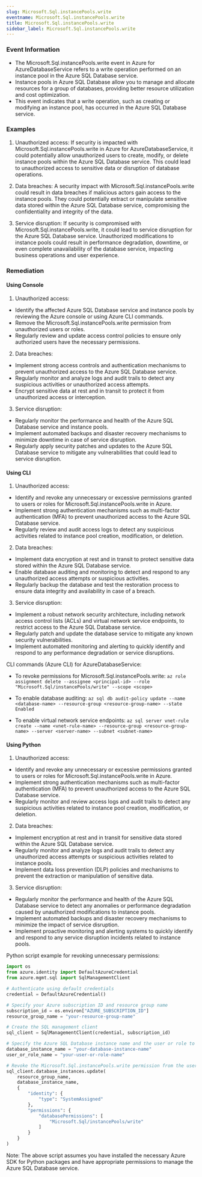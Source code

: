 ```yaml
--- 
slug: Microsoft.Sql.instancePools.write
eventname: Microsoft.Sql.instancePools.write
title: Microsoft.Sql.instancePools.write
sidebar_label: Microsoft.Sql.instancePools.write
---
```

                       
### Event Information

- The Microsoft.Sql.instancePools.write event in Azure for AzureDatabaseService refers to a write operation performed on an instance pool in the Azure SQL Database service.
- Instance pools in Azure SQL Database allow you to manage and allocate resources for a group of databases, providing better resource utilization and cost optimization.
- This event indicates that a write operation, such as creating or modifying an instance pool, has occurred in the Azure SQL Database service.


### Examples

1. Unauthorized access: If security is impacted with Microsoft.Sql.instancePools.write in Azure for AzureDatabaseService, it could potentially allow unauthorized users to create, modify, or delete instance pools within the Azure SQL Database service. This could lead to unauthorized access to sensitive data or disruption of database operations.

2. Data breaches: A security impact with Microsoft.Sql.instancePools.write could result in data breaches if malicious actors gain access to the instance pools. They could potentially extract or manipulate sensitive data stored within the Azure SQL Database service, compromising the confidentiality and integrity of the data.

3. Service disruption: If security is compromised with Microsoft.Sql.instancePools.write, it could lead to service disruption for the Azure SQL Database service. Unauthorized modifications to instance pools could result in performance degradation, downtime, or even complete unavailability of the database service, impacting business operations and user experience.

### Remediation

#### Using Console

1. Unauthorized access:
- Identify the affected Azure SQL Database service and instance pools by reviewing the Azure console or using Azure CLI commands.
- Remove the Microsoft.Sql.instancePools.write permission from unauthorized users or roles.
- Regularly review and update access control policies to ensure only authorized users have the necessary permissions.

2. Data breaches:
- Implement strong access controls and authentication mechanisms to prevent unauthorized access to the Azure SQL Database service.
- Regularly monitor and analyze logs and audit trails to detect any suspicious activities or unauthorized access attempts.
- Encrypt sensitive data at rest and in transit to protect it from unauthorized access or interception.

3. Service disruption:
- Regularly monitor the performance and health of the Azure SQL Database service and instance pools.
- Implement automated backups and disaster recovery mechanisms to minimize downtime in case of service disruption.
- Regularly apply security patches and updates to the Azure SQL Database service to mitigate any vulnerabilities that could lead to service disruption.

#### Using CLI

1. Unauthorized access:
- Identify and revoke any unnecessary or excessive permissions granted to users or roles for Microsoft.Sql.instancePools.write in Azure.
- Implement strong authentication mechanisms such as multi-factor authentication (MFA) to prevent unauthorized access to the Azure SQL Database service.
- Regularly review and audit access logs to detect any suspicious activities related to instance pool creation, modification, or deletion.

2. Data breaches:
- Implement data encryption at rest and in transit to protect sensitive data stored within the Azure SQL Database service.
- Enable database auditing and monitoring to detect and respond to any unauthorized access attempts or suspicious activities.
- Regularly backup the database and test the restoration process to ensure data integrity and availability in case of a breach.

3. Service disruption:
- Implement a robust network security architecture, including network access control lists (ACLs) and virtual network service endpoints, to restrict access to the Azure SQL Database service.
- Regularly patch and update the database service to mitigate any known security vulnerabilities.
- Implement automated monitoring and alerting to quickly identify and respond to any performance degradation or service disruptions. 

CLI commands (Azure CLI) for AzureDatabaseService:
- To revoke permissions for Microsoft.Sql.instancePools.write:
  `az role assignment delete --assignee <principal-id> --role "Microsoft.Sql/instancePools/write" --scope <scope>`

- To enable database auditing:
  `az sql db audit-policy update --name <database-name> --resource-group <resource-group-name> --state Enabled`

- To enable virtual network service endpoints:
  `az sql server vnet-rule create --name <vnet-rule-name> --resource-group <resource-group-name> --server <server-name> --subnet <subnet-name>`

#### Using Python

1. Unauthorized access:
- Identify and revoke any unnecessary or excessive permissions granted to users or roles for Microsoft.Sql.instancePools.write in Azure.
- Implement strong authentication mechanisms such as multi-factor authentication (MFA) to prevent unauthorized access to the Azure SQL Database service.
- Regularly monitor and review access logs and audit trails to detect any suspicious activities related to instance pool creation, modification, or deletion.

2. Data breaches:
- Implement encryption at rest and in transit for sensitive data stored within the Azure SQL Database service.
- Regularly monitor and analyze logs and audit trails to detect any unauthorized access attempts or suspicious activities related to instance pools.
- Implement data loss prevention (DLP) policies and mechanisms to prevent the extraction or manipulation of sensitive data.

3. Service disruption:
- Regularly monitor the performance and health of the Azure SQL Database service to detect any anomalies or performance degradation caused by unauthorized modifications to instance pools.
- Implement automated backups and disaster recovery mechanisms to minimize the impact of service disruption.
- Implement proactive monitoring and alerting systems to quickly identify and respond to any service disruption incidents related to instance pools.

Python script example for revoking unnecessary permissions:
```python
import os
from azure.identity import DefaultAzureCredential
from azure.mgmt.sql import SqlManagementClient

# Authenticate using default credentials
credential = DefaultAzureCredential()

# Specify your Azure subscription ID and resource group name
subscription_id = os.environ["AZURE_SUBSCRIPTION_ID"]
resource_group_name = "your-resource-group-name"

# Create the SQL management client
sql_client = SqlManagementClient(credential, subscription_id)

# Specify the Azure SQL Database instance name and the user or role to revoke permissions from
database_instance_name = "your-database-instance-name"
user_or_role_name = "your-user-or-role-name"

# Revoke the Microsoft.Sql.instancePools.write permission from the user or role
sql_client.database_instances.update(
    resource_group_name,
    database_instance_name,
    {
        "identity": {
            "type": "SystemAssigned"
        },
        "permissions": {
            "databasePermissions": [
                "Microsoft.Sql/instancePools/write"
            ]
        }
    }
)
```

Note: The above script assumes you have installed the necessary Azure SDK for Python packages and have appropriate permissions to manage the Azure SQL Database service.


 